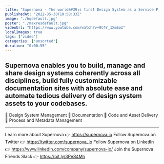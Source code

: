 ```yaml
---
title: "Supernova - The world&#39;s first Design System as a Service Platform"
publishedAt: "2022-05-30T10:58:33Z"
image: "./hqdefault.jpg"
poster: "./maxresdefault.jpg"
videoUrl: "https://www.youtube.com/watch?v=9C4Y_1XmSoI"
localImages: true
tags: ["video"]
categories: ["unsorted"]
duration: "0:00:55"
---
```

Supernova enables you to build, manage and share design systems coherently across all disciplines, build fully customizable documentation sites with absolute ease and automate tedious delivery of design system assets to your codebases.
--------
🔹 Design System Management
🔹 Documentation
🔹 Code and Asset Delivery
🔹 Process and Metadata Management

--------
Learn more about Supernova 👉 https://supernova.io
Follow Supernova on Twitter 👉  https://twitter.com/supernova_io
Follow Supernova on LinkedIn 👉 https://www.linkedin.com/company/supernova-io/
Join the Supernova Friends Slack 👉 https://bit.ly/3Pe84Mh
